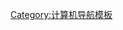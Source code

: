 <noinclude>{{NoteTA|G1=資訊科技}}</noinclude>{{Navbox
| name = 字元編碼
| title = [[字符编码]]
| listclass = hlist
| state = {{{state|autocollapse}}}
| group1 = 早期電信
| list1 =
* {{link-en|電報電碼|Telegraph code}}
** {{link-en|庫克與惠斯通電報機|Cooke and Wheatstone telegraph|庫克與惠斯通}}
** [[摩尔斯电码|摩斯]]
*** {{link-en|非拉丁字母摩斯電碼|Morse code for non-Latin alphabets|非拉丁字母}}
*** {{link-en|和文摩斯電碼|Wabun code|日文}}
*** [[中文电码|中文]]
*** {{link-en|俄羅斯摩斯電碼|Russian Morse code|西里爾字母}}
*** {{link-en|SKATS|SKATS|韓文}}
** [[博多式电报机|博多與莫瑞]]
* {{link-en|Fieldata|Fieldata}}
* [[ASCII]]
** [[ISO/IEC 646]]
* {{link-en|BCD (字元編碼)|BCD (character encoding)|BCDIC}}
* {{link-en|電傳文訊|Teletex}}與{{link-en|電傳視訊 (Videotex)|Videotex|電傳視訊}}／[[電視資訊]]
** {{link-en|T.51/ISO/IEC 6937|T.51/ISO/IEC 6937}}
** {{link-en|ITU T.61|ITU T.61}}
** {{link-en|電傳視訊字元集|Videotex character set|ITU T.101}}
** {{link-en|世界系統電傳文訊|World System Teletext}}
*** {{link-en|電傳文訊字元集|Teletext character set|字元集}}
| group2 = [[ISO/IEC 8859]]
| list2 =
* 現行
** [[ISO/IEC 8859-1|-1（西歐語言）]]
** [[ISO/IEC 8859-2|-2（中歐語言）]]
** [[ISO/IEC 8859-3|-3（馬爾他文／世界文）]]
** [[ISO/IEC 8859-4|-4（北歐語言）]]
** [[ISO/IEC 8859-5|-5（西里爾字母）]]
** [[ISO/IEC 8859-6|-6（阿拉伯文）]]
** [[ISO/IEC 8859-7|-7（希臘文）]]
** [[ISO/IEC 8859-8|-8（希伯來文）]]
** [[ISO/IEC 8859-9|-9（土耳其文）]]
** [[ISO/IEC 8859-10|-10（北日耳曼語支）]]
** [[ISO/IEC 8859-11|-11（泰文）]]
** [[ISO/IEC 8859-13|-13（波羅的語族）]]
** [[ISO/IEC 8859-14|-14（凱爾特語族）]]
** [[ISO/IEC 8859-15|-15（新西歐語言）]]
** [[ISO/IEC 8859-16|-16（羅馬尼亞文）]]
* 廢止
** [[ISO/IEC 8859-12|-12（梵文）]] <!--這是重定向，請建立「ISO/IEC 8859-12」-->
* 提議
** {{link-en|ISO-IR-111|ISO-IR-111|KOI-8西里爾字母}}
** {{link-en|ISO-IR-197|ISO-IR-197|薩米文}}
* 改編
** {{link-en|ISO-IR-182|ISO-IR-182|威爾斯文}}
** {{link-en|ISO-IR-200|ISO-IR-200|巴倫支西里爾字母}}
** {{link-en|代碼頁922|Code page 922|愛沙尼亞文}}
** {{link-en|代碼頁1124|Code page 1124|烏克蘭西里爾字母}}
| group3 = 書目
| list3 =
* {{link-en|MARC-8|MARC-8}}
** {{link-en|ANSEL|ANSEL}}
** [[中文資訊交換碼|CCCII/EACC]]
* {{link-en|ISO 5426|ISO 5426}}
* {{link-en|ISO 5427|ISO 5427}}
* {{link-en|ISO 5428|ISO 5428}}
* [[ISO 6438]]
* {{link-en|ISO 6862|ISO 6862}}
| group4 = 國家標準
| list4 =
* [[亞美尼亞資訊交換標準代碼|ArmSCII]]
* {{link-en|巴西資訊交換標準碼|BraSCII|BraSCII}}
* [[中文標準交換碼|CNS 11643]]
* {{link-en|DIN 66003|DIN 66003}}
* {{link-en|ELOT 927|ELOT 927}}
* {{link-en|GOST 10859|GOST 10859}}
* [[GB 2312]]
* [[GB 12052]]
* [[GB 18030]]
* [[香港增補字符集|HKSCS]]
* [[印度文字資訊交換碼|ISCII]]
* [[JIS X 0201]]
* [[JIS X 0208]]
* {{link-en|JIS X 0212|JIS X 0212}}
* {{link-en|JIS X 0213|JIS X 0213}}
* {{link-en|KOI-7|KOI-7}}
* [[KPS 9566]]
* [[KS X 1001]]
* {{link-en|KS X 1002|KS X 1002}}
* {{link-en|LST 1564|LST 1564}}
* {{link-en|LST 1590-4|LST 1590-4}}
* [[波斯阿拉伯文字資訊交換碼|PASCII]]
* [[Shift JIS]]
* {{link-en|SI 960|SI 960}}
* {{link-en|TIS-620|Thai Industrial Standard 620-2533|TIS-620}}
* [[泰米爾文字資訊交換碼|TSCII]]
* {{link-en|越南資訊交換標準碼 (VISCII)|VISCII|VISCII}}
* [[越南資訊交換標準代碼|VSCII]]
* {{link-en|YUSCII|YUSCII}}
| group5 = [[ISO/IEC 2022]]
| list5 =
* [[ISO/IEC 8859]]
* {{link-en|ISO/IEC 10367|ISO/IEC 10367}}
* [[EUC]]
* [[ISO-IR-165]]
| group6 = macOS[[代码页]]
| list6 =
* {{link-en|macOS亞美尼亞文|Mac OS Armenian|亞美尼亞文}}
* [[Mac阿拉伯语编码|阿拉伯文]]
* {{link-en|macOS巴倫支西里爾字母|Mac OS Barents Cyrillic|巴倫支西里爾字母}}
* {{link-en|macOS凱爾特語族|Mac OS Celtic|凱爾特語族}}
* [[麦金塔中欧编码|中歐語言]]
* {{link-en|macOS克羅埃西亞文編碼|Mac OS Croatian encoding|克羅埃西亞文}}
* {{link-en|macOS西里爾字母編碼|Mac OS Cyrillic encoding|西里爾字母}}
* {{link-en|macOS梵文編碼|Mac OS Devanagari encoding|梵文}}
* {{link-en|MacFarsi編碼|MacFarsi encoding|波斯文}}
* {{link-en|麥金塔字體X編碼|Macintosh Font X encoding|字體X}}
* {{link-en|macOS蓋爾文|Mac OS Gaelic|蓋爾文}}
* {{link-en|macOS喬治亞文|Mac OS Georgian|喬治亞文}}
* {{link-en|MacGreek編碼|MacGreek encoding|希臘文}}
* {{link-en|macOS古吉拉特文|Mac OS Gujarati|古吉拉特文}}
* {{link-en|macOS古木基文|Mac OS Gurmukhi|古木基文}}
* {{link-en|macOS希伯來文|Mac OS Hebrew|希伯來文}}
* {{link-en|macOS冰島文編碼|Mac OS Icelandic encoding|冰島文}}
* {{link-en|macOS因紐特文|Mac OS Inuit|因紐特文}}
* {{link-en|macOS鍵盤編碼|Mac OS Keyboard encoding|鍵盤}}
* {{link-en|麥金塔拉丁文編碼|Macintosh Latin encoding|拉丁文}}
* {{link-en|macOS馬爾他文／世界文編碼|Mac OS Maltese/Esperanto encoding|馬爾他文／世界文}}
* {{link-en|macOS歐甘字母|Mac OS Ogham|歐甘字母}}
* [[Mac OS Roman|羅曼語族]]
* {{link-en|macOS羅馬尼亞文編碼|Mac OS Romanian encoding|羅馬尼亞文}}
* {{link-en|macOS薩米文|Mac OS Sámi|薩米文}}
* {{link-en|macOS土耳其文編碼|Mac OS Turkish encoding|土耳其文}}
* {{link-en|macOS土耳其西里爾字母|Mac OS Turkic Cyrillic|土耳其西里爾字母}}
* {{link-en|macOS烏克蘭文編碼|Mac OS Ukrainian encoding|烏克蘭文}}
* {{link-en|VT100編碼|VT100 encoding|VT100}}
| group7 = DOS代碼頁
| list7 =
* [[代碼頁437|437]]
* {{link-en|代碼頁668|Code page 668|668}}
* {{link-en|代碼頁708|Code page 708|708}}
* {{link-en|代碼頁720|Code page 720|720}}
* {{link-en|代碼頁737|Code page 737|737}}
* {{link-en|代碼頁770|Code page 770|770}}
* {{link-en|代碼頁773|Code page 773|773}}
* {{link-en|代碼頁775|Code page 775|775}}
* {{link-en|代碼頁776|Code page 776|776}}
* {{link-en|代碼頁777|Code page 777|777}}
* {{link-en|代碼頁778|Code page 778|778}}
* {{link-en|代碼頁850|Code page 850|850}}
* {{link-en|代碼頁851|Code page 851|851}}
* {{link-en|代碼頁852|Code page 852|852}}
* {{link-en|代碼頁853|Code page 853|853}}
* {{link-en|代碼頁855|Code page 855|855}}
* {{link-en|代碼頁856|Code page 856|856}}
* {{link-en|代碼頁857|Code page 857|857}}
* {{link-en|代碼頁858|Code page 858|858}}
* {{link-en|代碼頁859|Code page 859|859}}
* {{link-en|代碼頁860|Code page 860|860}}
* {{link-en|代碼頁861|Code page 861|861}}
* {{link-en|代碼頁862|Code page 862|862}}
* {{link-en|代碼頁863|Code page 863|863}}
* {{link-en|代碼頁864|Code page 864|864}}
* {{link-en|代碼頁865|Code page 865|865}}
* {{link-en|代碼頁866|Code page 866|866}}
* {{link-en|代碼頁867|Code page 867|867}}
* {{link-en|代碼頁868|Code page 868|868}}
* {{link-en|代碼頁869|Code page 869|869}}
* {{link-en|代碼頁897|Code page 897|897}}
* {{link-en|代碼頁899|Code page 899|899}}
* {{link-en|代碼頁903|Code page 903|903}}
* {{link-en|代碼頁904|Code page 904|904}}
* {{link-en|代碼頁932 (IBM)|Code page 932 (IBM)|932}}
* {{link-en|代碼頁936 (IBM)|Code page 936 (IBM)|936}}
* {{link-en|代碼頁942|Code page 942|942}}
* {{link-en|代碼頁949 (IBM)|Code page 949 (IBM)|949}}
* [[代碼頁950|950]]
* {{link-en|代碼頁951|Code page 951|951}}
* {{link-en|代碼頁1040|Code page 1040|1040}}
* {{link-en|代碼頁1042|Code page 1042|1042}}
* {{link-en|代碼頁1043|Code page 1043|1043}}
* {{link-en|代碼頁1046|Code page 1046|1046}}
* {{link-en|代碼頁1098|Code page 1098|1098}}
* {{link-en|代碼頁1115|Code page 1115|1115}}
* {{link-en|代碼頁1116|Code page 1116|1116}}
* {{link-en|代碼頁1117|Code page 1117|1117}}
* {{link-en|代碼頁1118|Code page 1118|1118}}
* {{link-en|代碼頁1127|Code page 1127|1127}}
* {{link-en|代碼頁3846|Code page 3846|3846}}
* {{link-en|ABICOMP字元集|ABICOMP character set|ABICOMP}}
* {{link-en|古典梵文印度字符集|CS Indic character set|CS Indic}}
* {{link-en|古典梵文擴展印度字符集|CSX Indic character set|CSX Indic}}
* {{link-en|古典梵文擴展加大印度字符集|CSX+ Indic character set|CSX+ Indic}}
* {{link-en|CWI-2|CWI-2}}
* {{link-en|伊朗系統編碼|Iran System encoding|伊朗系統}}
* {{link-en|卡梅尼茨編碼|Kamenický encoding|卡梅尼茨}}
* {{link-en|馬索維亞編碼|Mazovia encoding|馬索維亞}}
* {{link-en|MIK (字元集)|MIK (character set)|MIK}}
| group8 = [[IBM AIX]]代碼頁
| list8 =
* {{link-en|代碼頁895|Code page 895|895}}
* {{link-en|代碼頁896|Code page 896|896}}
* {{link-en|代碼頁912|Code page 912|912}}
* {{link-en|代碼頁915|Code page 915|915}}
* {{link-en|代碼頁921|Code page 921|921}}
* {{link-en|代碼頁922|Code page 922|922}}
* {{link-en|代碼頁1006|Code page 1006|1006}}
* {{link-en|代碼頁1008|Code page 1008|1008}}
* {{link-en|代碼頁1009|Code page 1009|1009}}
* {{link-en|代碼頁1010|Code page 1010|1010}}
* {{link-en|代碼頁1012|Code page 1012|1012}}
* {{link-en|代碼頁1013|Code page 1013|1013}}
* {{link-en|代碼頁1014|Code page 1014|1014}}
* {{link-en|代碼頁1015|Code page 1015|1015}}
* {{link-en|代碼頁1016|Code page 1016|1016}}
* {{link-en|代碼頁1017|Code page 1017|1017}}
* {{link-en|代碼頁1018|Code page 1018|1018}}
* {{link-en|代碼頁1019|Code page 1019|1019}}
* {{link-en|代碼頁1124|Code page 1124|1124}}
* {{link-en|代碼頁1133|Code page 1133|1133}}
| group9 = {{link-en|Microsoft Windows代碼頁|Windows code page}}
| list9 =
* {{link-en|CER-GS|CER-GS}}
* {{link-en|代碼頁932 (Microsoft Windows)|Code page 932 (Microsoft Windows)|932}}
* [[代碼頁936|936]]
** [[汉字内码扩展规范|GBK]]
* [[代碼頁950|950]]
* {{link-en|代碼頁1169|Code page 1169|1169}}<!-- Cyrillic Asian (Windows) - from Paratype -->
* {{link-en|擴展Latin-8|Extended Latin-8|Extended Latin-8}}
* {{link-en|Windows-1250|Windows-1250|1250}}
* {{link-en|Windows-1251|Windows-1251|1251}}
* [[Windows-1252|1252]]
* {{link-en|Windows-1253|Windows-1253|1253}}
* {{link-en|Windows-1254|Windows-1254|1254}}
* {{link-en|Windows-1255|Windows-1255|1255}}
* {{link-en|Windows-1256|Windows-1256|1256}}
* {{link-en|Windows-1257|Windows-1257|1257}}
* {{link-en|Windows-1258|Windows-1258|1258}}
* {{link-en|Windows-1270|Windows-1270|1270}}
* {{link-en|Windows西里爾字母+芬蘭文|Windows Cyrillic + Finnish|西里爾字母+芬蘭文}}
* {{link-en|Windows西里爾字母+法文|Windows Cyrillic + French|西里爾字母+法文}}
* {{link-en|Windows西里爾字母+德文|Windows Cyrillic + German|西里爾字母+德文}}
* {{link-en|Windows希臘語變音符號|Windows Polytonic Greek|希臘語變音符號}}
| group10 = [[EBCDIC]]代碼頁
| list10 =
* {{link-en|代碼頁37|Code page 37|37}}
* {{link-en|EBCDIC中的日文|Japanese language in EBCDIC}}
* {{link-en|DKOI|DKOI}}
| group11 = [[迪吉多|DEC]]終端機（{{link-en|VT220|VT220|VTx}}）
| list11 =
* {{link-en|跨國字元集|Multinational Character Set|MCS}}
* {{link-en|國家替代字元集|National Replacement Character Set|NRCS}}
** {{link-en|代碼頁1020|Code page 1020|加拿大法文}}
** {{link-en|代碼頁1021|Code page 1021|瑞士文}}
** {{link-en|代碼頁1023|Code page 1023|西班牙文}}
** {{link-en|代碼頁1101|Code page 1101|英國英文}}
** {{link-en|代碼頁1102|Code page 1102|荷蘭文}}
** {{link-en|代碼頁1103|Code page 1103|芬蘭文}}
** {{link-en|代碼頁1104|Code page 1104|法文}}
** {{link-en|代碼頁1105|Code page 1105|挪威文／丹麥文}}
** {{link-en|代碼頁1106|Code page 1106|瑞典文}}
** {{link-en|代碼頁1107|Code page 1107|挪威文／丹麥文（替代）}}
* {{link-en|代碼頁1287|Code page 1287|8位元希臘文}}
* {{link-en|代碼頁1288|Code page 1288|8位元土耳其文}}
* {{link-en|SI 960|SI 960}}
* {{link-en|DEC希伯來文|DEC Hebrew|希伯來文}}
* {{link-en|DEC特殊圖形|DEC Special Graphics|特殊圖形}}
* {{link-en|DEC技術字元集|DEC Technical Character Set|技術}}
| group12 = 特定平臺
| list12 =
* {{link-en|代碼頁1057|Code page 1057|1057}}
* {{link-en|RISC OS字元集|RISC OS character set|Acorn}}
* {{link-en|PostScript標準編碼|PostScript Standard Encoding|Adobe標準}}
* {{link-en|PostScript Latin 1編碼|PostScript Latin 1 Encoding|Adobe Latin 1}}
* {{link-en|Amstrad CPC字元集|Amstrad CPC character set|Amstrad CPC}}
* {{link-en|Apple II字元集|Apple II character set|Apple II}}
* {{link-en|雅達利資訊交換標準碼|ATASCII}}
* {{link-en|雅達利ST字元集|Atari ST character set|雅達利ST}}
* {{link-en|位元流國際字元集|Bitstream International Character Set|BICS}}
* {{link-en|卡西歐計算機字元集|Casio calculator character sets|卡西歐計算機}}
* {{link-en|CDC顯示代碼|CDC display code|CDC}}
* {{link-en|Compucolor II字元集|Compucolor II character set|Compucolor II}}
* {{link-en|Amstrad CP/M Plus字元集|Amstrad CP/M Plus character set|CP/M+}}
* {{link-en|DEC RADIX 50|DEC RADIX 50}}
* {{link-en|跨國字元集|Multinational Character Set|DEC MCS}}/{{link-en|國家替代字元集|National Replacement Character Set|NRCS}}
* {{link-en|DG國際|DG International}}
* {{link-en|Fieldata|Fieldata}}
* {{link-en|GEM字元集|GEM character set|GEM}}
* {{link-en|GSM 03.38|GSM 03.38}}
* {{link-en|HP Roman|HP Roman}}
* {{link-en|FOCAL字元集|FOCAL character set|HP FOCAL}}
* {{link-en|RPL字元集|RPL character set|HP RPL}}
* {{link-en|SQUOZE|SQUOZE}}
* {{link-en|蓮花國際字元集|Lotus International Character Set|LICS}}
* {{link-en|蓮花多位元字元集|Lotus Multi-Byte Character Set|LMBCS}}
* {{link-en|MSX字元集|MSX character set|MSX}}
* {{link-en|日本電氣APC字元集|NEC APC character set|NEC APC}}
* {{link-en|NeXT字元集|NeXT character set|NeXT}}
* {{link-en|PET資訊交換標準碼|PETSCII|PETSCII}}
* {{link-en|SEGA SC-3000字元集|Sega SC-3000 character set|SEGA SC-3000}}
* {{link-en|夏普口袋電腦字元集|Sharp pocket computer character sets|夏普計算機}}
* {{link-en|夏普MZ字元集|Sharp MZ character set|夏普MZ}}
* {{link-en|辛克萊QL字元集|Sinclair QL character set|辛克萊QL}}
* [[規約符號|符號]]
* {{link-en|電傳文訊字元集|Teletext character set|電傳文訊}}
* {{link-en|德州儀器計算機字元集|TI calculator character sets|德州儀器計算機}}
* {{link-en|TRS-80字元集|TRS-80 character set|TRS-80}}
* {{link-en|文圖拉國際|Ventura International}}
* {{link-en|王安資訊交換標準碼|Wang International Standard Code for Information Interchange|WISCII}}
* {{link-en|全錄字元集標準|Xerox Character Code Standard|XCCS}}
* {{link-en|ZX80字元集|ZX80 character set|ZX80}}
* {{link-en|ZX81字元集|ZX81 character set|ZX81}}
* {{link-en|ZX Spectrum字元集|ZX Spectrum character set|ZX Spectrum}}
| group13 = [[Unicode]]/[[通用字符集|ISO/IEC 10646]]
| list13=
* [[UTF-1]]
* [[UTF-7]]
* [[UTF-8]]
* [[UTF-16]]
* [[UTF-32]]
* {{link-en|UTF-EBCDIC|UTF-EBCDIC}}
* [[GB 18030]]
* [[統一碼二進制有序壓縮|BOCU-1]]
* [[UTF-16的八位元相容編碼方案|CESU-8]]
* [[統一碼標準壓縮方案|SCSU]]
* {{link-en|泰米爾全字元編碼|Tamil All Character Encoding|TACE16}}
* {{link-en|Unicode編碼比較|Comparison of Unicode encodings|Unicode編碼比較}}
| group14 = [[TeX]]排版系統
| list14 =
* {{link-en|科克編碼|Cork encoding|科克}}
* {{link-en|LY1編碼|LY1 encoding|LY1}}
* {{link-en|OML編碼|OML encoding|OML}}
* {{link-en|OMS編碼|OMS encoding|OMS}}
* {{link-en|OT1編碼|OT1 encoding|OT1}}
| group15 = 其他代碼頁
| list15 =
* {{link-en|ABICOMP字元集|ABICOMP character set|ABICOMP}}
* {{link-en|ASMO 449|ASMO 449}}
* [[大五碼|Big5]]
* {{link-en|APL符號數位編碼|Digital encoding of APL symbols}}
** {{link-en|ISO-IR-68|ISO-IR-68}}
* [[ARIB外字|ARIB STD-B24]]
* {{link-en|HZ (字元編碼)|HZ (character encoding)|HZ}}
* {{link-en|IEC-P27-1|IEC-P27-1}}
* INIS
** {{link-en|INIS字元集|INIS character set|7位元}}
** {{link-en|INIS-8|8位元}}
* {{link-en|ISO-IR-169|ISO-IR-169}}
* {{link-en|ISO 2033|ISO 2033}}
* [[KOI-8|KOI]]
** [[KOI8-R|-R]]
** {{link-en|KOI8-RU|KOI8-RU|-RU}}
** [[KOI8-U|-U]]
* [[今昔文字鏡]]
* {{link-en|史丹佛擴展美國資訊交換標準碼|Stanford Extended ASCII|SEASCII}}
* {{link-en|史丹佛ITS字元集|Stanford/ITS character set|Stanford/ITS}}
* {{link-en|TRON (編碼)|TRON (encoding)|TRON}}
* {{link-en|統合韓文代碼|Unified Hangul Code}}
| group16 = [[控制字符]]
| list16 =
* {{link-en|摩斯電碼專用代碼|Prosigns for Morse code}}
* [[C0与C1控制字符]]
** [[ANSI转义序列|ISO/IEC 6429]]
** {{link-en|JIS X 0211|JIS X 0211}}
* [[Unicode控制字符]]
* [[空白字元]]
| group17 = 相關條目
| list17 =
* {{link-en|CCSID|CCSID}}
* [[HTML字符编码]]
* [[字符集探测]]
* [[中日韓統一表意文字]]
* {{link-en|硬體代碼頁|Hardware code page}}
* {{link-en|磁性墨水字元識別碼|Magnetic ink character recognition}}
* [[亂碼]]
* {{link-en|可變長度編碼|Variable-width encoding}}
| below = {{icon|Category}} [[:Category:字符集|字元集]]
}}<noinclude>
{{collapsible option}}
[[Category:计算机导航模板]]
</noinclude>